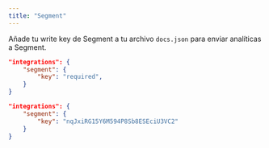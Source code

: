 ```yaml
---
title: "Segment"
---
```


Añade tu write key de Segment a tu archivo `docs.json` para enviar analíticas a Segment.

<CodeGroup>

```json Opciones de analíticas en docs.json
"integrations": {
    "segment": {
        "key": "required",
    }
}
```

```json Ejemplo
"integrations": {
    "segment": {
        "key": "nqJxiRG15Y6M594P8Sb8ESEciU3VC2"
    }
}
```

</CodeGroup>